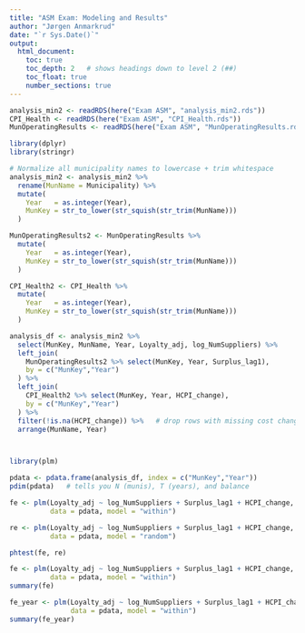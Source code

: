 ```yaml
---
title: "ASM Exam: Modeling and Results"
author: "Jørgen Anmarkrud"
date: "`r Sys.Date()`"
output:
  html_document:
    toc: true
    toc_depth: 2   # shows headings down to level 2 (##)
    toc_float: true
    number_sections: true
---
```


```r
analysis_min2 <- readRDS(here("Exam ASM", "analysis_min2.rds"))
CPI_Health <- readRDS(here("Exam ASM", "CPI_Health.rds"))
MunOperatingResults <- readRDS(here("Exam ASM", "MunOperatingResults.rds"))

library(dplyr)
library(stringr)

# Normalize all municipality names to lowercase + trim whitespace
analysis_min2 <- analysis_min2 %>%
  rename(MunName = Municipality) %>%
  mutate(
    Year   = as.integer(Year),
    MunKey = str_to_lower(str_squish(str_trim(MunName)))
  )

MunOperatingResults2 <- MunOperatingResults %>%
  mutate(
    Year   = as.integer(Year),
    MunKey = str_to_lower(str_squish(str_trim(MunName)))
  )

CPI_Health2 <- CPI_Health %>%
  mutate(
    Year   = as.integer(Year),
    MunKey = str_to_lower(str_squish(str_trim(MunName)))
  )

analysis_df <- analysis_min2 %>%
  select(MunKey, MunName, Year, Loyalty_adj, log_NumSuppliers) %>%
  left_join(
    MunOperatingResults2 %>% select(MunKey, Year, Surplus_lag1),
    by = c("MunKey","Year")
  ) %>%
  left_join(
    CPI_Health2 %>% select(MunKey, Year, HCPI_change),
    by = c("MunKey","Year")
  ) %>%
  filter(!is.na(HCPI_change)) %>%   # drop rows with missing cost change
  arrange(MunName, Year)




```


```r

library(plm)

pdata <- pdata.frame(analysis_df, index = c("MunKey","Year"))
pdim(pdata)   # tells you N (munis), T (years), and balance

```

```r
fe <- plm(Loyalty_adj ~ log_NumSuppliers + Surplus_lag1 + HCPI_change,
          data = pdata, model = "within")

re <- plm(Loyalty_adj ~ log_NumSuppliers + Surplus_lag1 + HCPI_change,
          data = pdata, model = "random")

phtest(fe, re)

```

```r
fe <- plm(Loyalty_adj ~ log_NumSuppliers + Surplus_lag1 + HCPI_change,
          data = pdata, model = "within")
summary(fe)

```
```r
fe_year <- plm(Loyalty_adj ~ log_NumSuppliers + Surplus_lag1 + HCPI_change + factor(Year),
               data = pdata, model = "within")
summary(fe_year)

```



